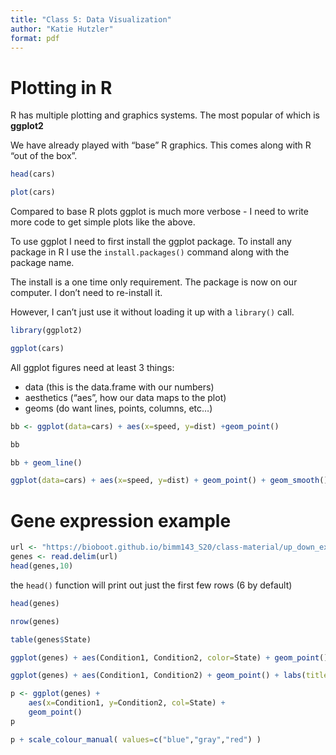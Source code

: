 ```yaml
---
title: "Class 5: Data Visualization"
author: "Katie Hutzler"
format: pdf
---
```


# Plotting in R

R has multiple plotting and graphics systems. The most popular of which is **ggplot2**

We have already played with "base" R graphics. This comes along with R "out of the box".

```r
head(cars)
```

```r
plot(cars)
```

Compared to base R plots ggplot is much more verbose - I need to write more code to get simple plots like the above.

To use ggplot I need to first install the ggplot package. To install any package in R I use the `install.packages()` command along with the package name.

The install is a one time only requirement. The package is now on our computer. I don't need to re-install it.

However, I can't just use it without loading it up with a `library()` call.

```r
library(ggplot2)
```

```r
ggplot(cars)
```

All ggplot figures need at least 3 things:

-   data (this is the data.frame with our numbers)
-   aesthetics ("aes", how our data maps to the plot)
-   geoms (do want lines, points, columns, etc...)

```r
bb <- ggplot(data=cars) + aes(x=speed, y=dist) +geom_point() 
```

```r
bb
```

```r
bb + geom_line()
```

```r
ggplot(data=cars) + aes(x=speed, y=dist) + geom_point() + geom_smooth()
```

# Gene expression example

```r
url <- "https://bioboot.github.io/bimm143_S20/class-material/up_down_expression.txt" 
genes <- read.delim(url) 
head(genes,10)
```

the `head()` function will print out just the first few rows (6 by default)

```r
head(genes)
```

```r
nrow(genes)
```

```r
table(genes$State)
```

```r
ggplot(genes) + aes(Condition1, Condition2, color=State) + geom_point() + labs(title= "Some plot", subtitle= "With a subtitle")
```
```r
ggplot(genes) + aes(Condition1, Condition2) + geom_point() + labs(title= "Some plot", subtitle= "With a subtitle")
```
```r
p <- ggplot(genes) + 
    aes(x=Condition1, y=Condition2, col=State) +
    geom_point()
p
```
```r
p + scale_colour_manual( values=c("blue","gray","red") )
```
